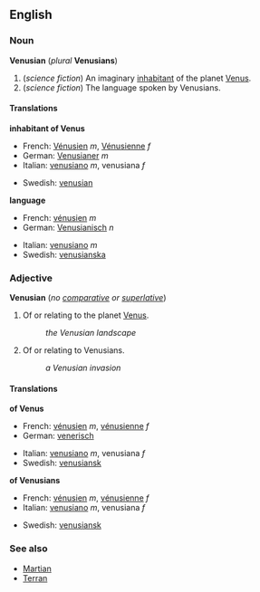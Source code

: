 ==English==
===Noun===
'''Venusian''' (''plural'' '''Venusians''')
#(''science fiction'') An imaginary [[inhabitant]] of the planet [[Venus]].
#(''science fiction'') The language spoken by Venusians.

====Translations====

'''inhabitant of Venus'''
{{top}}
*French: [[Vénusien]] ''m'', [[Vénusienne]] ''f''
*German: [[Venusianer]] ''m''
*Italian: [[venusiano]] ''m'', venusiana ''f''
{{mid}}
*Swedish: [[venusian]]
{{bottom}}

'''language'''{{top}}
*French: [[vénusien]] ''m''
*German: [[Venusianisch]] ''n''
{{mid}}
*Italian: [[venusiano]] ''m''
*Swedish: [[venusianska]]
{{bottom}}

===Adjective===
'''Venusian''' (''no [[comparative]] or [[superlative]]'')

#Of or relating to the planet [[Venus]].
#:''the Venusian landscape''
#Of or relating to Venusians.
#:''a Venusian invasion''

====Translations====

'''of Venus'''
{{top}}
*French: [[vénusien]] ''m'', [[vénusienne]] ''f''
*German: [[venerisch]]
{{mid}}
*Italian: [[venusiano]] ''m'', venusiana ''f''
*Swedish: [[venusiansk]]
{{bottom}}

'''of Venusians'''
{{top}}
*French: [[vénusien]] ''m'', [[vénusienne]] ''f''
*Italian: [[venusiano]] ''m'', venusiana ''f''
{{mid}}
*Swedish: [[venusiansk]]
{{bottom}}

===See also===
*[[Martian]]
*[[Terran]]